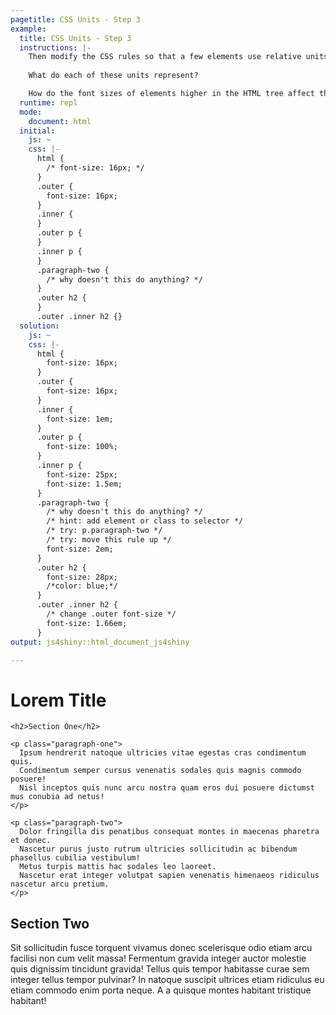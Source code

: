 ```yaml
---
pagetitle: CSS Units - Step 3
example:
  title: CSS Units - Step 3
  instructions: |-
    Then modify the CSS rules so that a few elements use relative units: `em`, `rem`, `vw`, `vh`, `vmin`, `vmax`. 
    
    What do each of these units represent?

    How do the font sizes of elements higher in the HTML tree affect the font size of their children?
  runtime: repl
  mode:
    document: html
  initial:
    js: ~
    css: |-
      html {
        /* font-size: 16px; */
      }
      .outer {
        font-size: 16px;
      }
      .inner {
      }
      .outer p {
      }
      .inner p {
      }
      .paragraph-two {
        /* why doesn't this do anything? */
      }
      .outer h2 {
      }
      .outer .inner h2 {}
  solution:
    js: ~
    css: |-
      html {
        font-size: 16px;
      }
      .outer {
        font-size: 16px;
      }
      .inner {
        font-size: 1em;
      }
      .outer p {
        font-size: 100%;
      }
      .inner p {
        font-size: 25px;
        font-size: 1.5em;
      }
      .paragraph-two {
        /* why doesn't this do anything? */
        /* hint: add element or class to selector */
        /* try: p.paragraph-two */
        /* try: move this rule up */
        font-size: 2em;
      }
      .outer h2 {
        font-size: 28px;
        /*color: blue;*/
      }
      .outer .inner h2 {
        /* change .outer font-size */
        font-size: 1.66em;
      }
output: js4shiny::html_document_js4shiny

---
```

<div><!--for pandoc-->
<div class="outer">

  <h1>Lorem Title</h1>

  <div class="inner">

    <h2>Section One</h2>

    <p class="paragraph-one">
      Ipsum hendrerit natoque ultricies vitae egestas cras condimentum quis.
      Condimentum semper cursus venenatis sodales quis magnis commodo posuere!
      Nisl inceptos quis nunc arcu nostra quam eros dui posuere dictumst mus conubia ad netus!
    </p>

    <p class="paragraph-two">
      Dolor fringilla dis penatibus consequat montes in maecenas pharetra et donec.
      Nascetur purus justo rutrum ultricies sollicitudin ac bibendum phasellus cubilia vestibulum!
      Metus turpis mattis hac sodales leo laoreet.
      Nascetur erat integer volutpat sapien venenatis himenaeos ridiculus nascetur arcu pretium.
    </p>

  </div>

  <h2>Section Two</h2>

  <p class="paragraph-three">
    Sit sollicitudin fusce torquent vivamus donec scelerisque odio etiam arcu facilisi non cum velit massa!
    <span class="p-three-sentence">Fermentum gravida integer auctor molestie quis dignissim tincidunt gravida!</span>
    Tellus quis tempor habitasse curae sem integer tellus tempor pulvinar?
    In natoque suscipit ultrices etiam ridiculus eu etiam commodo enim porta neque.
    A a quisque montes habitant tristique habitant!
  </p>
</div>
</div><!--for pandoc-->
